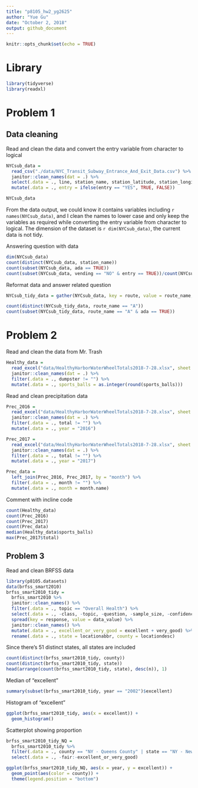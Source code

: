 ```yaml
---
title: "p8105_hw2_yg2625"
author: "Yue Gu"
date: "October 2, 2018"
output: github_document
---
```


```r
knitr::opts_chunk$set(echo = TRUE)
```

# Library
```r
library(tidyverse)
library(readxl)
```

# Problem 1
## Data cleaning

Read and clean the data and convert the entry variable from character to logical
```r
NYCsub_data = 
  read_csv("./data/NYC_Transit_Subway_Entrance_And_Exit_Data.csv") %>% 
  janitor::clean_names(dat = .) %>% 
  select(.data = ., line, station_name, station_latitude, station_longitude, route1:route11, entry, vending, entrance_type, ada) %>% 
  mutate(.data = ., entry = ifelse(entry == "YES", TRUE, FALSE))

NYCsub_data 
```

  From the data output, we could know it contains variables including `r names(NYCsub_data)`, and I clean the names to lower case and only keep the variables as required while converting the entry variable from character to logical.
  The dimension of the dataset is `r dim(NYCsub_data)`, the current data is not tidy.


Answering question with data
```r
dim(NYCsub_data)
count(distinct(NYCsub_data, station_name))
count(subset(NYCsub_data, ada == TRUE))
count(subset(NYCsub_data, vending == "NO" & entry == TRUE))/count(NYCsub_data)
```

Reformat data and answer related question
```r
NYCsub_tidy_data = gather(NYCsub_data, key = route, value = route_name, route1:route11)

count(distinct(NYCsub_tidy_data, route_name == "A"))
count(subset(NYCsub_tidy_data, route_name == "A" & ada == TRUE))
```

# Problem 2

Read and clean the data from Mr. Trash
```r
Healthy_data = 
  read_excel("data/HealthyHarborWaterWheelTotals2018-7-28.xlsx", sheet = "Mr. Trash Wheel", range = cell_cols("A:N")) %>%
  janitor::clean_names(dat = .) %>% 
  filter(.data = ., dumpster != "") %>% 
  mutate(.data = ., sports_balls = as.integer(round(sports_balls)))
```

Read and clean precipitation data
```r
Prec_2016 =
  read_excel("data/HealthyHarborWaterWheelTotals2018-7-28.xlsx", sheet = "2016 Precipitation", range = cell_rows(2:15)) %>% 
  janitor::clean_names(dat = .) %>% 
  filter(.data = ., total != "") %>% 
  mutate(.data = ., year = "2016")

Prec_2017 =
  read_excel("data/HealthyHarborWaterWheelTotals2018-7-28.xlsx", sheet = "2017 Precipitation", range = cell_rows(2:15)) %>% 
  janitor::clean_names(dat = .) %>% 
  filter(.data = ., total != "") %>% 
  mutate(.data = ., year = "2017")

Prec_data = 
  left_join(Prec_2016, Prec_2017, by = "month") %>%
  filter(.data = ., month != "") %>% 
  mutate(.data = ., month = month.name)

```

Comment with incline code
```r
count(Healthy_data)
count(Prec_2016)
count(Prec_2017)
count(Prec_data)
median(Healthy_data$sports_balls)
max(Prec_2017$total)
```

## Problem 3

Read and clean BRFSS data
```r
library(p8105.datasets)
data(brfss_smart2010)
brfss_smart2010_tidy = 
  brfss_smart2010 %>% 
  janitor::clean_names() %>% 
  filter(.data = ., topic == "Overall Health") %>% 
  select(.data = ., -class, -topic, -question, -sample_size, -confidence_limit_low: -geo_location) %>% 
  spread(key = response, value = data_value) %>% 
  janitor::clean_names() %>% 
  mutate(.data = ., excellent_or_very_good = excellent + very_good) %>% 
  rename(.data = ., state = locationabbr, county = locationdesc)
```

Since there's 51 distinct states, all states are included
```r
count(distinct(brfss_smart2010_tidy, county))
count(distinct(brfss_smart2010_tidy, state))
head(arrange(count(brfss_smart2010_tidy, state), desc(n)), 1)
```

Median of "excellent"
```r
summary(subset(brfss_smart2010_tidy, year == "2002")$excellent)
```

Histogram of "excellent"
```r
ggplot(brfss_smart2010_tidy, aes(x = excellent)) +
  geom_histogram()
```

Scatterplot showing proportion
```r
brfss_smart2010_tidy_NQ = 
  brfss_smart2010_tidy %>% 
  filter(.data = ., county == "NY - Queens County" | state == "NY - New York County") %>% 
  select(.data = ., -fair:-excellent_or_very_good)

ggplot(brfss_smart2010_tidy_NQ, aes(x = year, y = excellent)) +
  geom_point(aes(color = county)) +
  theme(legend.position = "bottom")
```

